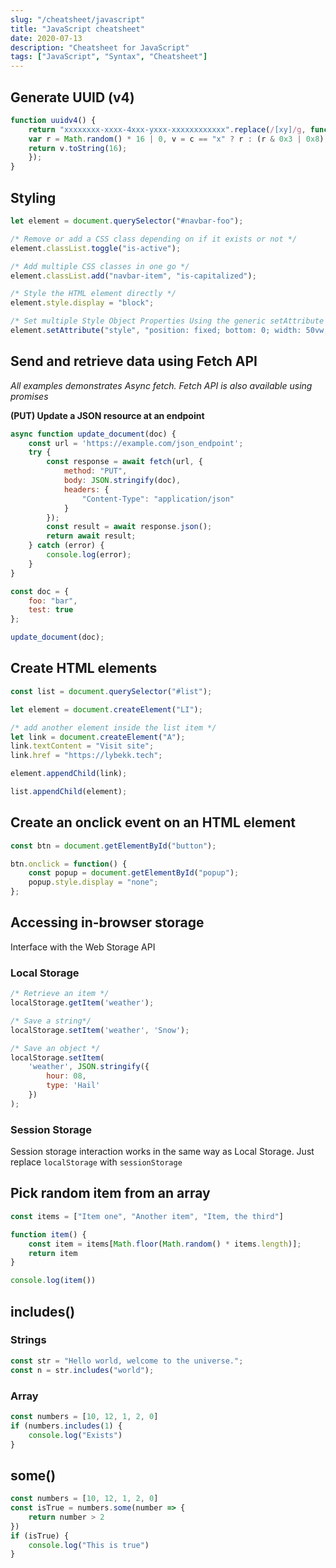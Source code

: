 ```yaml
---
slug: "/cheatsheet/javascript"
title: "JavaScript cheatsheet"
date: 2020-07-13
description: "Cheatsheet for JavaScript"
tags: ["JavaScript", "Syntax", "Cheatsheet"]
---
```


## Generate UUID (v4)
```javascript
function uuidv4() {
    return "xxxxxxxx-xxxx-4xxx-yxxx-xxxxxxxxxxxx".replace(/[xy]/g, function(c) {
    var r = Math.random() * 16 | 0, v = c == "x" ? r : (r & 0x3 | 0x8);
    return v.toString(16);
    });
}
```

## Styling
```javascript
let element = document.querySelector("#navbar-foo");

/* Remove or add a CSS class depending on if it exists or not */
element.classList.toggle("is-active");

/* Add multiple CSS classes in one go */
element.classList.add("navbar-item", "is-capitalized");

/* Style the HTML element directly */
element.style.display = "block";

/* Set multiple Style Object Properties Using the generic setAttribute method */
element.setAttribute("style", "position: fixed; bottom: 0; width: 50vw; left: 25%;");

```

## Send and retrieve data using Fetch API

*All examples demonstrates Async fetch. Fetch API is also available using promises*

**(PUT) Update a JSON resource at an endpoint**

```javascript
async function update_document(doc) {
    const url = 'https://example.com/json_endpoint';
    try {
        const response = await fetch(url, {
            method: "PUT",
            body: JSON.stringify(doc), 
            headers: {
                "Content-Type": "application/json"
            }
        });
        const result = await response.json();
        return await result;
    } catch (error) {
        console.log(error);
    }
}

const doc = {
    foo: "bar",
    test: true
};

update_document(doc);
```

## Create HTML elements
```javascript
const list = document.querySelector("#list");

let element = document.createElement("LI");

/* add another element inside the list item */
let link = document.createElement("A");
link.textContent = "Visit site";
link.href = "https://lybekk.tech";

element.appendChild(link);

list.appendChild(element);
```

## Create an onclick event on an HTML element

```javascript
const btn = document.getElementById("button");

btn.onclick = function() {
    const popup = document.getElementById("popup");
    popup.style.display = "none";
};
```

## Accessing in-browser storage

Interface with the Web Storage API

### Local Storage
```javascript
/* Retrieve an item */
localStorage.getItem('weather');

/* Save a string*/
localStorage.setItem('weather', 'Snow');

/* Save an object */
localStorage.setItem(
    'weather', JSON.stringify({
        hour: 08,
        type: 'Hail'
    })
);
```

### Session Storage

Session storage interaction works in the same way as Local Storage. 
Just replace `localStorage` with `sessionStorage`

## Pick random item from an array
```javascript
const items = ["Item one", "Another item", "Item, the third"]

function item() {
    const item = items[Math.floor(Math.random() * items.length)];
    return item
}

console.log(item())
```

## includes()

### Strings

```javascript
const str = "Hello world, welcome to the universe.";
const n = str.includes("world");
```

### Array

```javascript
const numbers = [10, 12, 1, 2, 0]
if (numbers.includes(1) {
    console.log("Exists")
}
```

## some()

```javascript
const numbers = [10, 12, 1, 2, 0]
const isTrue = numbers.some(number => {
    return number > 2
})
if (isTrue) {
    console.log("This is true")
}
```
